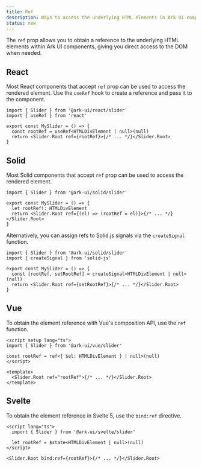 ```yaml
---
title: Ref
description: Ways to access the underlying HTML elements in Ark UI components
status: new
---
```


The `ref` prop allows you to obtain a reference to the underlying HTML elements within Ark UI components, giving you
direct access to the DOM when needed.

## React

Most React components that accept `ref` prop can be used to access the rendered element. Use the `useRef` hook to create
a reference and pass it to the component.

```tsx
import { Slider } from '@ark-ui/react/slider'
import { useRef } from 'react'

export const MySlider = () => {
  const rootRef = useRef<HTMLDivElement | null>(null)
  return <Slider.Root ref={rootRef}>{/* ... */}</Slider.Root>
}
```

## Solid

Most Solid components that accept `ref` prop can be used to access the rendered element.

```tsx
import { Slider } from '@ark-ui/solid/slider'

export const MySlider = () => {
  let rootRef!: HTMLDivElement
  return <Slider.Root ref={(el) => (rootRef = el)}>{/* ... */}</Slider.Root>
}
```

Alternatively, you can assign refs to Solid.js signals via the `createSignal` function.

```tsx
import { Slider } from '@ark-ui/solid/slider'
import { createSignal } from 'solid-js'

export const MySlider = () => {
  const [rootRef, setRootRef] = createSignal<HTMLDivElement | null>(null)
  return <Slider.Root ref={setRootRef}>{/* ... */}</Slider.Root>
}
```

## Vue

To obtain the element reference with Vue's composition API, use the `ref` function.

```vue
<script setup lang="ts">
import { Slider } from '@ark-ui/vue/slider'

const rootRef = ref<{ $el: HTMLDivElement } | null>(null)
</script>

<template>
  <Slider.Root ref="rootRef">{/* ... */}</Slider.Root>
</template>
```

## Svelte

To obtain the element reference in Svelte 5, use the `bind:ref` directive.

```svelte
<script lang="ts">
  import { Slider } from '@ark-ui/svelte/slider'

  let rootRef = $state<HTMLDivElement | null>(null)
</script>

<Slider.Root bind:ref={rootRef}>{/* ... */}</Slider.Root>
```

